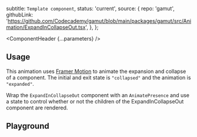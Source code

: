 


  subtitle: `Template component`,
  status: 'current',
  source: {
    repo: 'gamut',
    githubLink: 'https://github.com/Codecademy/gamut/blob/main/packages/gamut/src/Animation/ExpandInCollapseOut.tsx',
  },
};

<Meta of={ExpandInCollapseOut}/>

<ComponentHeader {...parameters} />

## Usage

This animation uses [Framer Motion](https://motion.dev/) to animate the expansion and collapse of a component. The initial and exit state is `"collapsed"` and the animation is `"expanded"`.

Wrap the `ExpandInCollapseOut` component with an `AnimatePresence` and use a state to control whether or not the children of the ExpandInCollapseOut component are rendered.

## Playground
<Canvas sourceState='shown' of={ExpandInCollapseOut.Default} />

<Controls />


